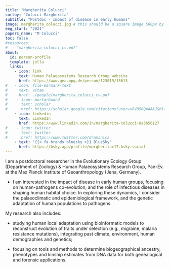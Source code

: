 ```yaml
---
title: "Margherita Colucci"
sortby: "Colucci Margherita"
subtitle: "Postdoc - Impact of disease in early humans"
image: margherita_colucci.jpg # this should be a square image 500px by 500px (or possibly 250px by 250px???)
eeg_start: "2021"
papers_name: "M Colucci"
toc: false
#resources: 
#  - "margherita_colucci_cv.pdf"
about:
  id: person-profile
  template: jolla
  links:
    - icon: link
      text: Human Palaeosystems Research Group website
      href: https://www.gea.mpg.de/person/123019/15613
#   - icon: file-earmark-text
#     text: vitae
#     href: ./people/margherita_colucci_cv.pdf
#    - icon: mortarboard
#      text: scholar
#      href: https://scholar.google.com/citations?user=v8V058QAAAAJ&hl=en
    - icon: linkedin
      text: LinkedIn
      href: https://www.linkedin.com/in/margherita-colucci-8a3b56127
#    - icon: twitter
#      text: twitter
#      href: https://www.twitter.com/dramanica
    - text: "{{< fa brands bluesky >}} BlueSky"
      href: https://bsky.app/profile/margheritac17.bsky.social
---
```


:::{#person-profile}
:::

I am a postdoctoral researcher in the Evolutionary Ecology Group (Department of Zoology) & Human Palaeosystems Research Group, Pan-Ev. at the Max Planck Institute of Geoanthropology (Jena, Germany).

- I am interested in the impact of disease in early human groups, focusing on human-pathogens co-evolution, and the role of infectious diseases in shaping human habitat choice. In exploring these dynamics, I consider the palaeoclimatic and epidemiological framework, and the genetic adaptation of human populations to pathogens.

My research also includes:

- studying human local adaptation using bioinformatic models to reconstruct evolution of traits under selection (e.g., migraine, malaria resistance mutations), integrating past climate, environment, human demographies and genetics;

- focusing on tools and methods to determine biogeographical ancestry, phenotypes and kinship estimates from DNA data for both genealogical and forensic applications.
